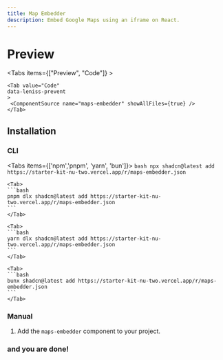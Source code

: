 ```yaml
---
title: Map Embedder
description: Embed Google Maps using an iframe on React.
---
```


# Preview

<Tabs items={["Preview", "Code"]} >
    <Tab value="Preview">
        <MapsEmbedder />
    </Tab>

    <Tab value="Code" 
    data-leniss-prevent
    >
     <ComponentSource name="maps-embedder" showAllFiles={true} />
    </Tab>
</Tabs>

## Installation

### CLI

<Tabs items={['npm','pnpm', 'yarn', 'bun']}>
    <Tab>
    ```bash
    npx shadcn@latest add https://starter-kit-nu-two.vercel.app/r/maps-embedder.json
    ```
    </Tab>

    <Tab>
    ```bash
    pnpm dlx shadcn@latest add https://starter-kit-nu-two.vercel.app/r/maps-embedder.json
    ```
    </Tab>

    <Tab>
    ```bash
    yarn dlx shadcn@latest add https://starter-kit-nu-two.vercel.app/r/maps-embedder.json
    ```
    </Tab>

    <Tab>
    ```bash
    bunx shadcn@latest add https://starter-kit-nu-two.vercel.app/r/maps-embedder.json
    ```
    </Tab>
</Tabs>

### Manual

<Steps>

<Step>

1. Add the `maps-embedder` component to your project.

<ComponentSource name="maps-embedder" showAllFiles={true} />
</Step>
</Steps>

### and you are done!